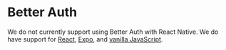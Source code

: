 # Better Auth

We do not currently support using Better Auth with React Native.
We do have support for [React](/docs/react/authentication/better-auth), [Expo](/docs/react-native-expo/authentication/better-auth), and [vanilla JavaScript](/docs/vanilla/authentication/better-auth).

